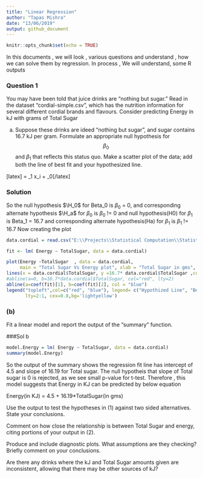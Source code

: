 ```yaml
---
title: "Linear Regression"
author: "Tapas Mishra"
date: "13/06/2019"
output: github_document
---
```


```r
knitr::opts_chunk$set(echo = TRUE)
```



In this documents , we will look , various questions and understand , how we can solve them by regression. In process , We will understand, some R outputs 

### Question 1

You may have been told that juice drinks are “nothing but sugar.” Read in the dataset “cordial-simple.csv”,
which has the nutrition information for several different cordial brands and flavours. Consider predicting
Energy in kJ with grams of Total Sugar

a) Suppose these drinks are ideed “nothing but sugar”, and sugar contains 16.7 kJ per gram. Formulate
an appropriate null hypothesis for $$\beta_0$$ and 	$\beta_1$ that reflects this status quo. Make a scatter plot of the data; add both the line of best fit and your hypothesized line.

[latex]\hat{y} = \beta_1 x_i + \beta_0[/latex] 

### Solution

So the null hypothesis $\H_0$ for Beta_0 is $\beta_0$ = 0, and corresponding alternate hypothesis $\H_a$ for $\beta_0$ is $\beta_0$ != 0 and null hypothesis(H0)  for $\beta_1$ is Beta_1 = 16.7 and corresponding alternate hypothesis(Ha)  for $\beta_1$ is $\beta_1$ != 16.7 Now creating the plot 

```r
data.cordial = read.csv("E:\\Projects\\Statistical Computation\\Statistical-Computation\\cordial-simple.csv")

fit <- lm( Energy ~ TotalSugar, data = data.cordial)

plot(Energy ~TotalSugar  , data = data.cordial,
     main = "Total Sugar Vs Energy plot", xlab = "Total Sugar in gms", ylab= "Enerygy in KJ", pch = 19)
lines(x = data.cordial$TotalSugar, y =16.7* data.cordial$TotalSugar ,col="red", lty=2)
#abline(a=0, b=16.7*data.cordial$TotalSugar, col="red", lty=2)
abline(a=coef(fit)[1], b=coef(fit)[2], col = "blue")
legend("topleft",col=c("red", "blue"), legend= c("Hypothized Line", "Best fit line"),
       lty=2:1, cex=0.8,bg='lightyellow')
```

### (b) 
Fit a linear model and report the output of the “summary” function.

###Sol b


```r
model.Energy = lm( Energy ~ TotalSugar, data = data.cordial)
summary(model.Energy)
```

So the output of the summary shows the regression fit line has intercept of 4.5 and slope of 16.19 for Total sugar. The null hypotheis that slope of Total sugar is 0 is rejected, as we see small p-value for t-test. Therefore , this model suggests that Energy in KJ can be predicted by below equation 

Energy(in KJ) = 4.5 + 16.19*TotalSugar(in gms)


Use the output to test the hypotheses in (1) against two sided alternatives. State your conclusions.



Comment on how close the relationship is between Total Sugar and energy, citing portions of your
output in (2).


Produce and include diagnostic plots. What assumptions are they checking? Briefly comment on your
conclusions.

Are there any drinks where the kJ and Total Sugar amounts given are inconsistent, allowing that there
may be other sources of kJ?



